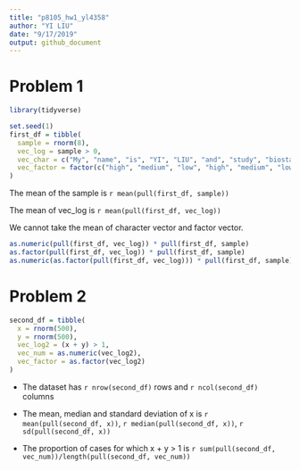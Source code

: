 ```yaml
---
title: "p8105_hw1_yl4358"
author: "YI LIU"
date: "9/17/2019"
output: github_document
---
```


# Problem 1

```r
library(tidyverse)

set.seed(1)
first_df = tibble(
  sample = rnorm(8),
  vec_log = sample > 0,
  vec_char = c("My", "name", "is", "YI", "LIU", "and", "study", "biostatistics"),
  vec_factor = factor(c("high", "medium", "low", "high", "medium", "low", "low", "low"))
)

```

The mean of the sample is `r mean(pull(first_df, sample))`

The mean of vec_log is `r mean(pull(first_df, vec_log))`

We cannot take the mean of character vector and factor vector.


```r
as.numeric(pull(first_df, vec_log)) * pull(first_df, sample)
as.factor(pull(first_df, vec_log)) * pull(first_df, sample)
as.numeric(as.factor(pull(first_df, vec_log))) * pull(first_df, sample)

```


# Problem 2

```r
second_df = tibble(
  x = rnorm(500),
  y = rnorm(500),
  vec_log2 = (x + y) > 1,
  vec_num = as.numeric(vec_log2),
  vec_factor = as.factor(vec_log2)
)

```

* The dataset has `r nrow(second_df)` rows and `r ncol(second_df)` columns

* The mean, median and standard deviation of x is `r mean(pull(second_df, x))`, `r median(pull(second_df, x))`, `r sd(pull(second_df, x))`

* The proportion of cases for which x + y > 1 is `r sum(pull(second_df, vec_num))/length(pull(second_df, vec_num))`








